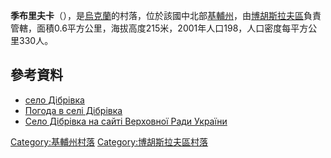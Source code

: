 {{coord|49|26|47|N|30|46|18|E|scale:30000|display=title}}

'''季布里夫卡'''（{{lang-uk|Дібрівка}}），是[[烏克蘭|烏克蘭]]的村落，位於該國中北部[[基輔州|基輔州]]，由[[博胡斯拉夫區|博胡斯拉夫區]]負責管轄，面積0.6平方公里，海拔高度215米，2001年人口198，人口密度每平方公里330人。

==參考資料==
*[http://w1.c1.rada.gov.ua/pls/z7503/A005?rdat1=11.09.2013&rf7571=15151 село Дібрівка]
* [http://weather.in.ua/ua/kievskaja/6709 Погода в селі Дібрівка]{{Wayback|url=http://weather.in.ua/ua/kievskaja/6709 |date=20170615204007 }}
* [http://w1.c1.rada.gov.ua/pls/z7503/A005?rdat1=11.09.2013&rf7571=15151 Село Дібрівка на сайті Верховної Ради України]

{{DEFAULTSORT:Дібрівка}}
[[Category:基輔州村落|Category:基輔州村落]]
[[Category:博胡斯拉夫區村落|Category:博胡斯拉夫區村落]]


{{Kiev-geo-stub}}